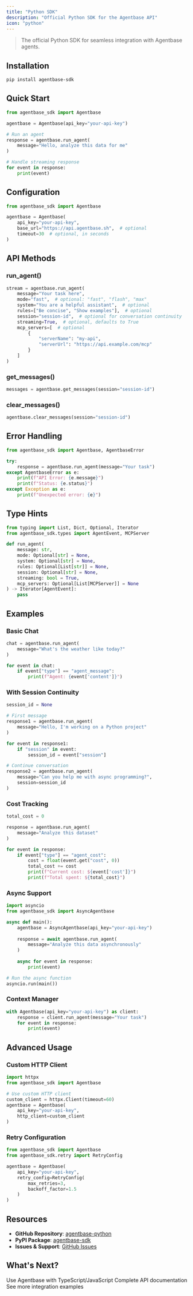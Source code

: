 ```yaml
---
title: "Python SDK"
description: "Official Python SDK for the Agentbase API"
icon: "python"
---
```


> The official Python SDK for seamless integration with Agentbase agents.

## Installation

```bash
pip install agentbase-sdk
```

## Quick Start

```python
from agentbase_sdk import Agentbase

agentbase = Agentbase(api_key="your-api-key")

# Run an agent
response = agentbase.run_agent(
    message="Hello, analyze this data for me"
)

# Handle streaming response
for event in response:
    print(event)
```

## Configuration

```python
from agentbase_sdk import Agentbase

agentbase = Agentbase(
    api_key="your-api-key",
    base_url="https://api.agentbase.sh",  # optional
    timeout=30  # optional, in seconds
)
```

## API Methods

### run_agent()

```python
stream = agentbase.run_agent(
    message="Your task here",
    mode="fast",  # optional: "fast", "flash", "max"
    system="You are a helpful assistant",  # optional
    rules=["Be concise", "Show examples"],  # optional
    session="session-id",  # optional for conversation continuity
    streaming=True,  # optional, defaults to True
    mcp_servers=[  # optional
        {
            "serverName": "my-api",
            "serverUrl": "https://api.example.com/mcp"
        }
    ]
)
```

### get_messages()

```python
messages = agentbase.get_messages(session="session-id")
```

### clear_messages()

```python
agentbase.clear_messages(session="session-id")
```

## Error Handling

```python
from agentbase_sdk import Agentbase, AgentbaseError

try:
    response = agentbase.run_agent(message="Your task")
except AgentbaseError as e:
    print(f"API Error: {e.message}")
    print(f"Status: {e.status}")
except Exception as e:
    print(f"Unexpected error: {e}")
```

## Type Hints

```python
from typing import List, Dict, Optional, Iterator
from agentbase_sdk.types import AgentEvent, MCPServer

def run_agent(
    message: str,
    mode: Optional[str] = None,
    system: Optional[str] = None,
    rules: Optional[List[str]] = None,
    session: Optional[str] = None,
    streaming: bool = True,
    mcp_servers: Optional[List[MCPServer]] = None
) -> Iterator[AgentEvent]:
    pass
```

## Examples

### Basic Chat

```python
chat = agentbase.run_agent(
    message="What's the weather like today?"
)

for event in chat:
    if event["type"] == "agent_message":
        print(f"Agent: {event['content']}")
```

### With Session Continuity

```python
session_id = None

# First message
response1 = agentbase.run_agent(
    message="Hello, I'm working on a Python project"
)

for event in response1:
    if "session" in event:
        session_id = event["session"]

# Continue conversation
response2 = agentbase.run_agent(
    message="Can you help me with async programming?",
    session=session_id
)
```

### Cost Tracking

```python
total_cost = 0

response = agentbase.run_agent(
    message="Analyze this dataset"
)

for event in response:
    if event["type"] == "agent_cost":
        cost = float(event.get("cost", 0))
        total_cost += cost
        print(f"Current cost: ${event['cost']}")
        print(f"Total spent: ${total_cost}")
```

### Async Support

```python
import asyncio
from agentbase_sdk import AsyncAgentbase

async def main():
    agentbase = AsyncAgentbase(api_key="your-api-key")
    
    response = await agentbase.run_agent(
        message="Analyze this data asynchronously"
    )
    
    async for event in response:
        print(event)

# Run the async function
asyncio.run(main())
```

### Context Manager

```python
with Agentbase(api_key="your-api-key") as client:
    response = client.run_agent(message="Your task")
    for event in response:
        print(event)
```

## Advanced Usage

### Custom HTTP Client

```python
import httpx
from agentbase_sdk import Agentbase

# Use custom HTTP client
custom_client = httpx.Client(timeout=60)
agentbase = Agentbase(
    api_key="your-api-key",
    http_client=custom_client
)
```

### Retry Configuration

```python
from agentbase_sdk import Agentbase
from agentbase_sdk.retry import RetryConfig

agentbase = Agentbase(
    api_key="your-api-key",
    retry_config=RetryConfig(
        max_retries=3,
        backoff_factor=1.5
    )
)
```

## Resources

- **GitHub Repository**: [agentbase-python](https://github.com/AgentbaseHQ/agentbase-python)
- **PyPI Package**: [agentbase-sdk](https://pypi.org/project/agentbase-sdk/)
- **Issues & Support**: [GitHub Issues](https://github.com/AgentbaseHQ/agentbase-python/issues)

## What's Next?

<CardGroup cols={3}>
  <Card title="TypeScript SDK" icon="code" href="/sdk/typescript-sdk">
    Use Agentbase with TypeScript/JavaScript
  </Card>
  
  <Card title="API Reference" icon="code" href="/api/run-agent">
    Complete API documentation
  </Card>
  
  <Card title="Examples" icon="lightbulb" href="/api/example">
    See more integration examples
  </Card>
</CardGroup>